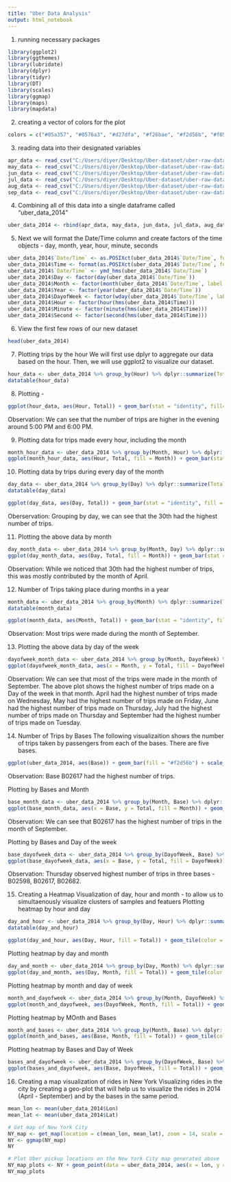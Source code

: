 ---
title: "Uber Data Analysis"
output: html_notebook
---

1. running necessary packages
```{r}
library(ggplot2)
library(ggthemes)
library(lubridate)
library(dplyr)
library(tidyr)
library(DT)
library(scales)
library(ggmap)
library(maps)
library(mapdata)
```

2. creating a vector of colors for the plot
```{r}
colors = c("#05a357", "#0576a3", "#d27dfa", "#f26bae", "#f2d56b", "#f05d5d", "#34baad")
```

3. reading data into their designated variables
```{r}
apr_data <- read_csv("C:/Users/diyer/Desktop/Uber-dataset/uber-raw-data-apr14.csv"),
may_data <- read_csv("C:/Users/diyer/Desktop/Uber-dataset/uber-raw-data-may14.csv"),
jun_data <- read_csv("C:/Users/diyer/Desktop/Uber-dataset/uber-raw-data-jun14.csv"),
jul_data <- read_csv("C:/Users/diyer/Desktop/Uber-dataset/uber-raw-data-jul14.csv"),
aug_data <- read_csv("C:/Users/diyer/Desktop/Uber-dataset/uber-raw-data-aug14.csv"),
sep_data <- read_csv("C:/Users/diyer/Desktop/Uber-dataset/uber-raw-data-sep14.csv"),
```

4. Combining all of this data into a single dataframe called "uber_data_2014"
```{r}
uber_data_2014 <- rbind(apr_data, may_data, jun_data, jul_data, aug_data, sep_data),
```

5. Next we will format the Date/Time column and create factors of the time objects - day, month, year, hour, minute, seconds
```{r}
uber_data_2014$`Date/Time` <- as.POSIXct(uber_data_2014$`Date/Time`, format = "%m/%d/%Y %H:%M:%S")
uber_data_2014$Time <- format(as.POSIXct(uber_data_2014$`Date/Time`, format = "%m/%d/%Y %H:%M:%S"), format="%H:%M:%S")
uber_data_2014$`Date/Time` <- ymd_hms(uber_data_2014$`Date/Time`)
uber_data_2014$Day <- factor(day(uber_data_2014$`Date/Time`))
uber_data_2014$Month <- factor(month(uber_data_2014$`Date/Time`, label = TRUE))
uber_data_2014$Year <- factor(year(uber_data_2014$`Date/Time`))
uber_data_2014$DayofWeek <- factor(wday(uber_data_2014$`Date/Time`, label = TRUE))
uber_data_2014$Hour <- factor(hour(hms(uber_data_2014$Time)))
uber_data_2014$Minute <- factor(minute(hms(uber_data_2014$Time)))
uber_data_2014$Second <- factor(second(hms(uber_data_2014$Time)))
```

6. View the first few rows of our new dataset
```{r}
head(uber_data_2014)
```

7. Plotting trips by the hour
We will first use dplyr to aggregate our data based on the hour. Then, we will use ggplot2 to visualize our dataset.
```{r}
hour_data <- uber_data_2014 %>% group_by(Hour) %>% dplyr::summarize(Total = n())
datatable(hour_data)
```

8. Plotting -
```{r}
ggplot(hour_data, aes(Hour, Total)) + geom_bar(stat = "identity", fill="#f05d5d") + ggtitle("Trips Made Every Hour") + theme(legend.position = "none") + scale_y_continuous(labels = comma)
```

Observation: We can see that the number of trips are higher in the evening around 5:00 PM and 6:00 PM.

9. Plotting data for trips made every hour, including the month
```{r}
month_hour_data <- uber_data_2014 %>% group_by(Month, Hour) %>% dplyr::summarize(Total = n())
ggplot(month_hour_data, aes(Hour, Total, fill = Month)) + geom_bar(stat = "identity") + ggtitle("Trips Made by Hour and Month") + scale_y_continuous(labels = comma)
```

10. Plotting data by trips during every day of the month
```{r}
day_data <- uber_data_2014 %>% group_by(Day) %>% dplyr::summarize(Total = n())
datatable(day_data)
```

```{r}
ggplot(day_data, aes(Day, Total)) + geom_bar(stat = "identity", fill = "#0576a3") + ggtitle("Trips Made Everyday") + theme(legend.position = "none") + scale_y_continuous(labels = comma)
```

Oberservation: Grouping by day, we can see that the 30th had the highest number of trips.

11. Plotting the above data by month
```{r}
day_month_data <- uber_data_2014 %>% group_by(Month, Day) %>% dplyr::summarize(Total = n())
ggplot(day_month_data, aes(Day, Total, fill = Month)) + geom_bar(stat = "identity") + ggtitle("Trips by Day and Month") + scale_y_continuous(labels = comma) + scale_fill_manual(values = colors)
```
Observation: While we noticed that 30th had the highest number of trips, this was mostly contributed by the month of April. 

12. Number of Trips taking place during months in a year
```{r}
month_data <- uber_data_2014 %>% group_by(Month) %>% dplyr::summarize(Total = n())
datatable(month_data)
```

```{r}
ggplot(month_data, aes(Month, Total)) + geom_bar(stat = "identity", fill = "#34baad") + ggtitle("Trips by Month") + theme(legend.position = "none") + scale_y_continuous(labels = comma) + scale_fill_manual(values = colors)
```
Observation: Most trips were made during the month of September.

13. Plotting the above data by day of the week
```{r}
dayofweek_month_data <- uber_data_2014 %>% group_by(Month, DayofWeek) %>% dplyr::summarize(Total = n())
ggplot(dayofweek_month_data, aes(x = Month, y = Total, fill = DayofWeek)) + geom_bar(position = "dodge", stat = "identity") + scale_fill_manual(values = colors)
```
Observation: We can see that most of the trips were made in the month of September. The above plot shows the highest number of trips made on a Day of the week in that month. April had the highest number of trips made on Wednesday, May had the highest number of trips made on Friday, June had the highest number of trips made on Thursday, July had the highest number of trips made on Thursday and September had the highest number of trips made on Tuesday.

14. Number of Trips by Bases
The following visualizaition shows the number of trips taken by passengers from each of the bases. There are five bases.
```{r}
ggplot(uber_data_2014, aes(Base)) + geom_bar(fill = "#f2d56b") + scale_y_continuous(labels = comma) + ggtitle("Trips by Bases")
```
Observation: Base B02617 had the highest number of trips.

Plotting by Bases and Month
```{r}
base_month_data <- uber_data_2014 %>% group_by(Month, Base) %>% dplyr::summarize(Total = n())
ggplot(base_month_data, aes(x = Base, y = Total, fill = Month)) + geom_bar(position = "dodge", stat = "identity") + scale_fill_manual(values = colors)
```
Observation: We can see that B02617 has the highest number of trips in the month of September. 

Plotting by Bases and Day of the week
```{r}
base_dayofweek_data <- uber_data_2014 %>% group_by(DayofWeek, Base) %>% dplyr::summarize(Total = n())
ggplot(base_dayofweek_data, aes(x = Base, y = Total, fill = DayofWeek)) + geom_bar(position = "dodge", stat = "identity") + scale_fill_manual(values = colors)
```
Observation: Thursday observed highest number of trips in three bases - B02598, B02617, B02682.

15. Creating a Heatmap Visualization of day, hour and month - to allow us to simultaenously visualize clusters of samples and featuers
Plotting heatmap by hour and day
```{r}
day_and_hour <- uber_data_2014 %>% group_by(Day, Hour) %>% dplyr::summarize(Total = n())
datatable(day_and_hour)
```

```{r}
ggplot(day_and_hour, aes(Day, Hour, fill = Total)) + geom_tile(color = "white") + ggtitle("Heat Map by Hour and Day")
```

Plotting heatmap by day and month
```{r}
day_and_month <- uber_data_2014 %>% group_by(Day, Month) %>% dplyr::summarize(Total = n())
ggplot(day_and_month, aes(Day, Month, fill = Total)) + geom_tile(color = "white") + ggtitle("Heat Map by Month and Day")
```

Plotting heatmap by month and day of week
```{r}
month_and_dayofweek <- uber_data_2014 %>% group_by(Month, DayofWeek) %>% dplyr::summarize(Total = n())
ggplot(month_and_dayofweek, aes(DayofWeek, Month, fill = Total)) + geom_tile(color = "white") + ggtitle("Heat Map by Day of Week and Month")
```

Plotting heatmap by MOnth and Bases
```{r}
month_and_bases <- uber_data_2014 %>% group_by(Month, Base) %>% dplyr::summarize(Total = n())
ggplot(month_and_bases, aes(Base, Month, fill = Total)) + geom_tile(color = "white") + ggtitle("Heat Map by Month and Bases")
```

Plotting heatmap by Bases and Day of Week
```{r}
bases_and_dayofweek <- uber_data_2014 %>% group_by(DayofWeek, Base) %>% dplyr::summarize(Total = n())
ggplot(bases_and_dayofweek, aes(Base, DayofWeek, fill = Total)) + geom_tile(color = "white") + ggtitle("Heat Map by Bases and Day of Week")
```

16. Creating a map visualization of rides in New York
Visualizing rides in the city by creating a geo-plot that will help us to visualize the rides in 2014 (April - September) and by the bases in the same period.

```{r}
mean_lon <- mean(uber_data_2014$Lon)
mean_lat <- mean(uber_data_2014$Lat)

# Get map of New York City
NY_map <- get_map(location = c(mean_lon, mean_lat), zoom = 14, scale = "auto", maptype = c("roadmap"))
NY <- ggmap(NY_map)
NY
```

```{r}
# Plot Uber pickup locations on the New York City map generated above
NY_map_plots <- NY + geom_point(data = uber_data_2014, aes(x = lon, y = lat), color = "#d27dfa", size = 0.1, alpha = 0.5)
NY_map_plots
```









